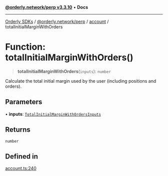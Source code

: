[**@orderly.network/perp v3.3.10**](/sdks/tech-doc/@orderly.network/perp/README) • **Docs**

***

[Orderly SDKs](/sdks/tech-doc/packages) / [@orderly.network/perp](/sdks/tech-doc/@orderly.network/perp/README) / [account](/sdks/tech-doc/@orderly.network/perp/namespaces/account/README) / totalInitialMarginWithOrders

# Function: totalInitialMarginWithOrders()

> **totalInitialMarginWithOrders**(`inputs`): `number`

Calculate the total initial margin used by the user (including positions and orders).

## Parameters

• **inputs**: [`TotalInitialMarginWithOrdersInputs`](/sdks/tech-doc/@orderly.network/perp/namespaces/account/type-aliases/TotalInitialMarginWithOrdersInputs)

## Returns

`number`

## Defined in

[account.ts:240](https://github.com/OrderlyNetwork/js-sdk/blob/554ae704783e3b83c40bb234a899e8f02987d9b6/packages/perp/src/account.ts#L240)
